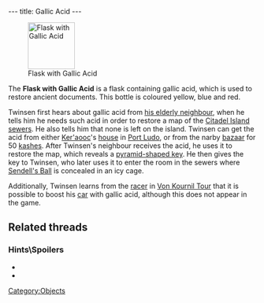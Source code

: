 ---
title: Gallic Acid
---

[[Image:Gallic.gif|right|95px|thumb|Flask with Gallic Acid]]

The '''Flask with Gallic Acid''' is a flask containing gallic acid, which is used to restore ancient documents. This bottle is coloured yellow, blue and red.

Twinsen first hears about gallic acid from [[Mies van der Rooh's father|his elderly neighbour]], when he tells him he needs such acid in order to restore a map of the [[Citadel Island sewers]]. He also tells him that none is left on the island. Twinsen can get the acid from either [[Ker'aooc]]'s [[Ker'aooc's house|house]] in [[Port Ludo]], or from the narby [[Port Ludo bazaar|bazaar]] for 50 [[kashes]]. After Twinsen's neighbour receives the acid, he uses it to restore the map, which reveals a [[pyramid-shaped key]]. He then gives the key to Twinsen, who later uses it to enter the room in the sewers where [[Sendell's Ball]] is concealed in an icy cage.

Additionally, Twinsen learns from the [[racer]] in [[Von Kournil Tour]] that it is possible to boost his [[Twinsen's car|car]] with gallic acid, although this does not appear in the game.

==Related threads==
===Hints\Spoilers===
* {{thread|id=5279|title=Free Galic Acid}}
* {{thread|id=1437|title=If...}}

[[Category:Objects]]